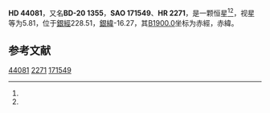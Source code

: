 {{Starbox begin
| name = HD 44081
}}
{{Starbox observe
| epoch = [[J2000.0|J2000.0]]
| constell = {{星座名待查}}<ref name=SIMBAD>{{cite web
 | url=http://simbad.u-strasbg.fr/simbad/sim-id?Ident=HR+2271
 | title =Pulsating variable Star
 | publisher=Centre de Données astronomiques de Strasbourg
 | work=SIMBAD
 | accessdate=2012-07-13}}</ref><ref name=DATA>{{cite web
 | url=http://vizier.u-strasbg.fr/viz-bin/VizieR-5?-out.add=.&-source=5050&-corr=PK=HR&-out.max=9999&HR=2271
 | title=VizieR Detailed Page
 | accessdate=2012-07-13
 | archive-date=2016-03-05
 | archive-url=https://web.archive.org/web/20160305020324/http://vizier.u-strasbg.fr/viz-bin/VizieR-5?-out.add=.&-source=5050&-corr=PK=HR&-out.max=9999&HR=2271
 | dead-url=no
 }}</ref>
| 星官 = 
| ra = {{RA|6|18|59}}<ref name=SIMBAD /><ref name=DATA />
| dec = {{DEC|-20|55|34}}<ref name=SIMBAD /><ref name=DATA />
| appmag_v = 5.81<ref name=SIMBAD /><ref name=DATA />
}}
{{Starbox character
| class = B4IV<ref name=SIMBAD /><ref name=DATA />
| b-v = -0.15<ref name=SIMBAD /><ref name=DATA />
| u-b = <ref name=SIMBAD /><ref name=DATA />
| r-i = <ref name=SIMBAD /><ref name=DATA />
| variable = 
}}
{{Starbox astrometry
| radial_v = 
| prop_mo_ra = 31
| parallax = 
| p_error = 
}}
{{Starbox catalog
| names =BD-20 1355，[[SAO星表|SAO]] 171549，[[HD星表|HD]] 44081，[[HR星表|HR]] 2271}}
{{Starbox reference |Simbad=HR+2271}}
{{Starbox end}}

'''HD 44081'''，又名'''BD-20 1355'''，'''SAO 171549'''、'''HR 2271'''，是一颗恒星<ref name=SIMBAD /><ref name=DATA />，视星等为5.81，位于[[銀道座標系|銀經]]228.51，[[銀道座標系|銀緯]]-16.27，其[[B1900.0|B1900.0]]坐标为赤經{{RA|6|14|42.6}}，赤緯{{DEC|-20|-16.27|5}}。

== 参考文献 ==
{{reflist}}

{{star-stub}}

[[Category:HD和HDE天體|44081]]
[[Category:HR天體|2271]]
[[Category:SAO天體|171549]]